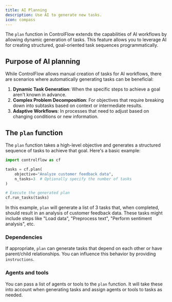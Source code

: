 ```yaml
---
title: AI Planning
description: Use AI to generate new tasks.
icon: compass
---
```


The `plan` function in ControlFlow extends the capabilities of AI workflows by allowing dynamic generation of tasks. This feature allows you to leverage AI for creating structured, goal-oriented task sequences programmatically.

## Purpose of AI planning

While ControlFlow allows manual creation of tasks for AI workflows, there are scenarios where automatically generating tasks can be beneficial:

1. **Dynamic Task Generation**: When the specific steps to achieve a goal aren't known in advance.
2. **Complex Problem Decomposition**: For objectives that require breaking down into subtasks based on context or intermediate results.
3. **Adaptive Workflows**: In processes that need to adjust based on changing conditions or new information.


## The `plan` function

The `plan` function takes a high-level objective and generates a structured sequence of tasks to achieve that goal. Here's a basic example:

```python
import controlflow as cf

tasks = cf.plan(
    objective="Analyze customer feedback data",
    n_tasks=3  # Optionally specify the number of tasks
)

# Execute the generated plan
cf.run_tasks(tasks)
```

In this example, `plan` will generate a list of 3 tasks that, when completed, should result in an analysis of customer feedback data. These tasks might include steps like "Load data", "Preprocess text", "Perform sentiment analysis", etc.


### Dependencies

If appropriate, `plan` can generate tasks that depend on each other or have parent/child relationships. You can influence this behavior by providing `instructions`. 

### Agents and tools
You can pass a list of agents or tools to the `plan` function. It will take these into account when generating tasks and assign agents or tools to tasks as needed.
